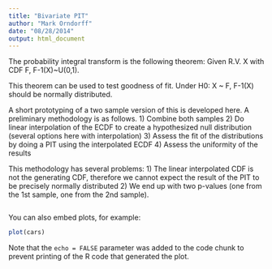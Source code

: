 ```yaml
---
title: "Bivariate PIT"
author: "Mark Orndorff"
date: "08/28/2014"
output: html_document
---
```


The probability integral transform is the following theorem: Given R.V. X with CDF F,
F-1(X)~U(0,1). 

This theorem can be used to test goodness of fit. Under
H0: X ~ F, F-1(X) should be normally distributed. 

A short prototyping of a two sample version of this is developed here. A preliminary methodology is as follows. 
1) Combine both samples
2) Do linear interpolation of the ECDF to create a hypothesized null distribution (several options here with interpolation)
3) Assess the fit of the distributions by doing a PIT using the interpolated ECDF
4) Assess the uniformity of the results

This methodology has several problems:
1) The linear interpolated CDF is not the generating CDF, therefore we cannot expect the result of the PIT to be precisely normally distributed
2) We end up with two p-values (one from the 1st sample, one from the 2nd sample).

```r

```

You can also embed plots, for example:

```r
plot(cars)
```

Note that the `echo = FALSE` parameter was added to the code chunk to prevent printing of the R code that generated the plot.
